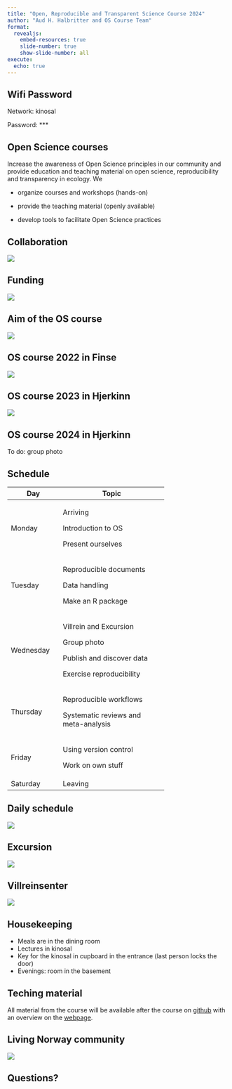 ```yaml
---
title: "Open, Reproducible and Transparent Science Course 2024"
author: "Aud H. Halbritter and OS Course Team"
format: 
  revealjs:
    embed-resources: true
    slide-number: true
    show-slide-number: all
execute:
  echo: true
---
```


## Wifi Password

Network: kinosal

Password: ***


## Open Science courses

Increase the awareness of Open Science principles in our community and provide education and teaching material on open science, reproducibility and transparency in ecology. We

-   organize courses and workshops (hands-on)

-   provide the teaching material (openly available)

-   develop tools to facilitate Open Science practices


## Collaboration

![](pics/collab.png)

## Funding

![](pics/NSO.png)

## Aim of the OS course

![](pics/Data_cycle.png)


## OS course 2022 in Finse

![](pics/course_2022.jpg)

## OS course 2023 in Hjerkinn

![](pics/course_2023.png)

## OS course 2024 in Hjerkinn

To do: group photo


## Schedule

::: {style="font-size: 40%;"}
+-----------+--------------------------------------+
| Day       | Topic                                |
+===========+======================================+
| Monday    | Arriving                             |
|           |                                      |
|           | Introduction to OS                   |
|           |                                      |
|           | Present ourselves                    |
+-----------+--------------------------------------+
| Tuesday   | Reproducible documents               |
|           |                                      |
|           | Data handling                        |
|           |                                      |
|           | Make an R package                    |
+-----------+--------------------------------------+
| Wednesday | Villrein and Excursion               |
|           |                                      |
|           | Group photo                          |
|           |                                      |
|           | Publish and discover data            |
|           |                                      |
|           | Exercise reproducibility             |
+-----------+--------------------------------------+
| Thursday  | Reproducible workflows               |
|           |                                      |
|           | Systematic reviews and meta-analysis |
+-----------+--------------------------------------+
| Friday    | Using version control                |
|           |                                      |
|           | Work on own stuff                    |
+-----------+--------------------------------------+
| Saturday  | Leaving                              |
+-----------+--------------------------------------+
:::

## Daily schedule

![](pics/schedule.png)


## Excursion

![](pics/excursion.png)

## Villreinsenter

![](pics/rein.jpg)

## Housekeeping

-   Meals are in the dining room
-   Lectures in kinosal
-   Key for the kinosal in cupboard in the entrance (last person locks the door)
-   Evenings: room in the basement


## Teching material

All material from the course will be available after the course on [github](https://github.com/Open-Science-Course/OS-training-material) with an overview on the [webpage](https://open-science-course.github.io/course_website/course_content.html).


## Living Norway community

![](pics/livingnorway.png)

## Questions?

